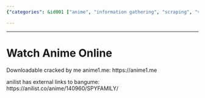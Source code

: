```yaml
---
{"categories": &id001 ["anime", "information gathering", "scraping", "video sources"], "category": "Anime", "date": "2022-05-29 07:32:37", "description": "The article highlights a website, anime1.me, that allows users to watch anime online. It specifically mentions a popular series, SPYxFAMILY, and provides a link for easy access. Additionally, the article notes that this anime is also listed on anilist with external links to bangume.", "tags": *id001, "title": "Watch Anime Online"}

---
```


------

# Watch Anime Online

Downloadable cracked by me anime1.me:
https://anime1.me

anilist has external links to bangume:
 https://anilist.co/anime/140960/SPYFAMILY/

